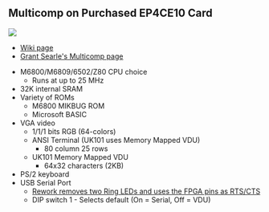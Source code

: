 == Multicomp on Purchased EP4CE10 Card ==

<img src="http://land-boards.com/blwiki/images/9/9a/P1715-CROPPED-720PX.jpg"></img>

* [http://land-boards.com/blwiki/index.php?title=A-C4E6_Cyclone_IV_FPGA_EP4CE6E22C10N_Development_Board Wiki page]
* [http://searle.x10host.com/Multicomp/index.html Grant Searle's Multicomp page]

* M6800/M6809/6502/Z80 CPU choice
** Runs at up to 25 MHz
* 32K internal SRAM
* Variety of ROMs
** M6800 MIKBUG ROM
** Microsoft BASIC
* VGA video
** 1/1/1 bits RGB (64-colors)
** ANSI Terminal (UK101 uses Memory Mapped VDU)
*** 80 column 25 rows
** UK101 Memory Mapped VDU
*** 64x32 characters (2KB)
* PS/2 keyboard
* USB Serial Port
** [http://land-boards.com/blwiki/index.php?title=A-C4E6_Cyclone_IV_FPGA_EP4CE6E22C8N_Development_Board#RTS.2FCTS_Rework Rework removes two Ring LEDs and uses the FPGA pins as RTS/CTS]
** DIP switch 1 - Selects default (On = Serial, Off = VDU)
